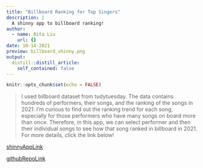 ```yaml
---
title: "Billboard Ranking for Top Singers"
description: |
  A shinny app to billboard ranking! 
author:
  - name: Rita Liu
    url: {}
date: 10-14-2021
preview: billboard_shinny.png
output:
  distill::distill_article:
    self_contained: false
---
```



```r
knitr::opts_chunk$set(echo = FALSE)
```

> I used billboard dataset from tudytuesday. The data contains hundreds of performers, their songs, and the ranking of the songs in 2021. I'm curious to find out the ranking trend for each song, especially for those performers who have many songs on board more than once.  Therefore, in this app, we can select performer and then their individual songs to see how that song ranked in billboard in 2021. For more details, click the link below! 

[shinnyAppLink](https://ritaliu6.shinyapps.io/billboard_shinny/)

[githubRepoLink](https://github.com/RitaLiu6/Stat456_Assignment4_shinny)
